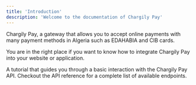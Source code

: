 ```yaml
---
title: 'Introduction'
description: 'Welcome to the documentation of Chargily Pay'
---
```


Chargily Pay, a gateway that allows you to accept online payments with many payment methods in Algeria such as EDAHABIA and CIB cards.  

You are in the right place if you want to know how to integrate Chargily Pay into your website or application.

<CardGroup cols={2}>
  <Card title="Start The Integration" icon="wand-magic-sparkles" href="/pay-v2/integration-introduction">
    A tutorial that guides you through a basic interaction with the Chargily Pay API.
  </Card>
  <Card title="API Reference" icon="link" href="/pay-v2/api-reference/introduction">
    Checkout the API reference for a complete list of available endpoints.
  </Card>
</CardGroup>
